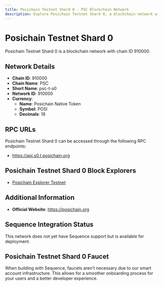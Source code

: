 ```yaml
--- 
title: Posichain Testnet Shard 0 - PSC Blockchain Network
description: Explore Posichain Testnet Shard 0, a blockchain network with chain ID 910000. Learn about its native currency, Posichain Native Token, and how to interact with the network.
---
```


# Posichain Testnet Shard 0

Posichain Testnet Shard 0 is a blockchain network with chain ID 910000.

## Network Details

- **Chain ID**: 910000
- **Chain Name**: PSC
- **Short Name**: psc-t-s0
- **Network ID**: 910000
- **Currency**: 
  - **Name**: Posichain Native Token
  - **Symbol**: POSI
  - **Decimals**: 18

## RPC URLs

Posichain Testnet Shard 0 can be accessed through the following RPC endpoints:

- https://api.s0.t.posichain.org

## Posichain Testnet Shard 0 Block Explorers

- [Posichain Explorer Testnet](https://explorer-testnet.posichain.org)

## Additional Information

- **Official Website**: https://posichain.org

## Sequence Integration Status

This network does not yet have Sequence support but is available for deployment.

## Posichain Testnet Shard 0 Faucet

When building with Sequence, faucets aren't necessary due to our smart account infrastructure. This allows for a smoother onboarding process for your users and a better developer experience.
